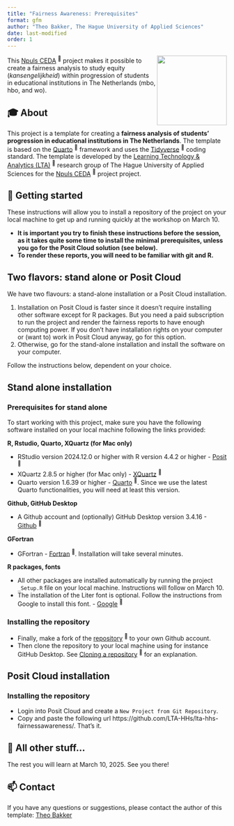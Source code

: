 ```yaml
---
title: "Fairness Awareness: Prerequisites"
format: gfm
author: "Theo Bakker, The Hague University of Applied Sciences"
date: last-modified
order: 1
---
```


<a name="top"></a>

<img src="figures/fairness-awareness-hex.png" align="right" height="160"/>

This [Npuls CEDA](https://community-data-ai.npuls.nl/groups/view/44d20066-53a8-48c2-b4e9-be348e05d273/project-center-for-educational-data-analytics-ceda){target="_blank"} <sup>🔗</sup> project makes it possible to create a fairness analysis to study equity (*kansengelijkheid*) within progression of students in educational institutions in The Netherlands (mbo, hbo, and wo).

## 🎓 About

This project is a template for creating a **fairness analysis of students' progression in educational institutions in The Netherlands**. The template is based on the [Quarto](https://quarto.org/docs/get-started/){target="_blank"} <sup>🔗</sup> framework and uses the [Tidyverse](https://www.tidyverse.org/){target="_blank"} <sup>🔗</sup> coding standard. The template is developed by the [Learning Technology & Analytics (LTA)](https://www.dehaagsehogeschool.nl/onderzoek/lectoraten/learning-technology-analytics){target="_blank"} <sup>🔗</sup> research group of The Hague University of Applied Sciences for the [Npuls CEDA](https://community-data-ai.npuls.nl/groups/view/44d20066-53a8-48c2-b4e9-be348e05d273/project-center-for-educational-data-analytics-ceda){target="_blank"} <sup>🔗</sup> project project.

## 🚀 Getting started

These instructions will allow you to install a repository of the project on your local machine to get up and running quickly at the workshop on March 10. 

- **It is important you try to finish these instructions before the session, as it takes quite some time to install the minimal prerequisites, unless you go for the Posit Cloud solution (see below).**
- **To render these reports, you will need to be familiar with git and R.**

## Two flavors: stand alone or Posit Cloud

We have two flavours: a stand-alone installation or a Posit Cloud installation. 

1.  Installation on Posit Cloud is faster since it doesn’t require installing other software except for R packages. But you need a paid subscription to run the project and render the fairness reports to have enough computing power. If you don’t have installation rights on your computer or (want to) work in Posit Cloud anyway, go for this option. 
2.  Otherwise, go for the stand-alone installation and install the software on your computer.

Follow the instructions below, dependent on your choice.

## Stand alone installation

### Prerequisites for stand alone

To start working with this project, make sure you have the following software installed on your local machine following the links provided:

**R, Rstudio, Quarto, XQuartz (for Mac only)**

-   RStudio version 2024.12.0 or higher with R version 4.4.2 or higher - [Posit](https://posit.co/download/rstudio-desktop/){target="_blank"} <sup>🔗</sup>
-   XQuartz 2.8.5 or higher (for Mac only) - [XQuartz](https://www.xquartz.org/){target="_blank"} <sup>🔗</sup>
-   Quarto version 1.6.39 or higher - [Quarto](https://quarto.org/docs/get-started/){target="_blank"} <sup>🔗</sup>. Since we use the latest Quarto functionalities, you will need at least this version.

**Github, GitHub Desktop**

-   A Github account and (optionally) GitHub Desktop version 3.4.16 - [Github](https://docs.github.com/en/desktop/installing-and-authenticating-to-github-desktop/installing-github-desktop){target="_blank"} <sup>🔗</sup>

**GFortran**

-   GFortran - [Fortran](https://fortran-lang.org/learn/os_setup/install_gfortran/){target="_blank"} <sup>🔗</sup>. Installation will take several minutes.

**R packages, fonts**

-   All other packages are installed automatically by running the project `_Setup.R` file on your local machine. Instructions will follow on March 10.
-   The installation of the Liter font is optional. Follow the instructions from Google to install this font. - [Google](https://fonts.google.com/specimen/Liter){target="_blank"} <sup>🔗</sup>

### Installing the repository

-   Finally, make a fork of the [repository](https://github.com/LTA-HHs/lta-hhs-fairnessawareness/){target="_blank"} <sup>🔗</sup> to your own Github account. 
-   Then clone the repository to your local machine using for instance GitHub Desktop. See [Cloning a repository](https://docs.github.com/en/repositories/creating-and-managing-repositories/cloning-a-repository){target="_blank"} <sup>🔗</sup> for an explanation.

## Posit Cloud installation

### Installing the repository

-   Login into Posit Cloud and create a `New Project from Git Repository`. 
-   Copy and paste the following url https://github.com/LTA-HHs/lta-hhs-fairnessawareness/. That's it.  

## 🎈 All other stuff...

The rest you will learn at March 10, 2025. See you there!

## 📫 Contact

If you have any questions or suggestions, please contact the author of this template: [Theo Bakker](mailto:t.c.bakker@hhs.nl)
